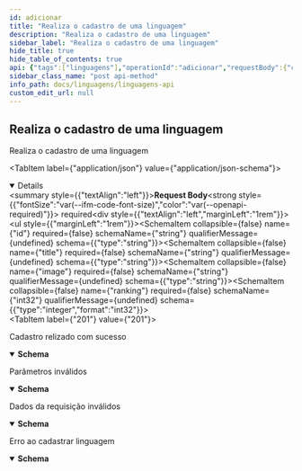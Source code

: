 ```yaml
---
id: adicionar
title: "Realiza o cadastro de uma linguagem"
description: "Realiza o cadastro de uma linguagem"
sidebar_label: "Realiza o cadastro de uma linguagem"
hide_title: true
hide_table_of_contents: true
api: {"tags":["linguagens"],"operationId":"adicionar","requestBody":{"content":{"application/json":{"schema":{"type":"object","properties":{"id":{"type":"string"},"title":{"type":"string"},"image":{"type":"string"},"ranking":{"type":"integer","format":"int32"}},"title":"Linguagem"}}},"required":true},"responses":{"201":{"description":"Cadastro relizado com sucesso","content":{"application/json":{"schema":{"type":"object","properties":{"id":{"type":"string"},"title":{"type":"string"},"image":{"type":"string"},"ranking":{"type":"integer","format":"int32"}},"title":"Linguagem"}}}},"400":{"description":"Parâmetros inválidos","content":{"application/json":{"schema":{"type":"object","properties":{"id":{"type":"string"},"title":{"type":"string"},"image":{"type":"string"},"ranking":{"type":"integer","format":"int32"}},"title":"Linguagem"}}}},"422":{"description":"Dados da requisição inválidos","content":{"application/json":{"schema":{"type":"object","properties":{"id":{"type":"string"},"title":{"type":"string"},"image":{"type":"string"},"ranking":{"type":"integer","format":"int32"}},"title":"Linguagem"}}}},"500":{"description":"Erro ao cadastrar linguagem","content":{"application/json":{"schema":{"type":"object","properties":{"id":{"type":"string"},"title":{"type":"string"},"image":{"type":"string"},"ranking":{"type":"integer","format":"int32"}},"title":"Linguagem"}}}}},"description":"Realiza o cadastro de uma linguagem","method":"post","path":"/linguagens","servers":[{"url":"http://localhost:8080/ranking","description":"Generated server url"}],"jsonRequestBodyExample":{"id":"string","title":"string","image":"string","ranking":0},"info":{"title":"Linguagens API","description":"Swagger Ranking linguagens JSON \n\n## Introduction  \nEste é um exemplo do Ranking de linguagens. \n\n## Especificação OpenAPI  \nEssa API é documentada no **formato OpenAPI**. O projeto foi **extendido** e utiliza as features deste [template](https://github.com/PaloAltoNetworks/docusaurus-template-openapi-docs) e do [Docusaurus](https://docusaurus.io). A dependência utilizada doi a `springdoc-openapi-starter-webmvc-ui` na `versão v2` (https://springdoc.org/v2/), conforme a recomendação da [documentação](https://springdoc.org/v2/), quando utilizado `spring-boot v3`. \n\nEncontre mais sobre o Swagger em [http://swagger.io](http://swagger.io) ou em [irc.freenode.net, #swagger](http://swagger.io/irc/). \n\n## Introduction  \nA proposta desta API é fornecer um ranking fictício customizável das melhores linguagens de programação. \n\nAdministre o ranking conforme seus critérios. \n\n\n\nSim! É simples mesmo!","version":"1.0"},"postman":{"name":"Realiza o cadastro de uma linguagem","description":{"type":"text/plain"},"url":{"path":["linguagens"],"host":["{{baseUrl}}"],"query":[],"variable":[]},"header":[{"key":"Content-Type","value":"application/json"},{"key":"Accept","value":"application/json"}],"method":"POST","body":{"mode":"raw","raw":"\"\"","options":{"raw":{"language":"json"}}}}}
sidebar_class_name: "post api-method"
info_path: docs/linguagens/linguagens-api
custom_edit_url: null
---
```



## Realiza o cadastro de uma linguagem



Realiza o cadastro de uma linguagem

<MimeTabs><TabItem label={"application/json"} value={"application/json-schema"}><details style={{}} data-collapsed={false} open={true}><summary style={{"textAlign":"left"}}><strong>Request Body</strong><strong style={{"fontSize":"var(--ifm-code-font-size)","color":"var(--openapi-required)"}}> required</strong></summary><div style={{"textAlign":"left","marginLeft":"1rem"}}></div><ul style={{"marginLeft":"1rem"}}><SchemaItem collapsible={false} name={"id"} required={false} schemaName={"string"} qualifierMessage={undefined} schema={{"type":"string"}}></SchemaItem><SchemaItem collapsible={false} name={"title"} required={false} schemaName={"string"} qualifierMessage={undefined} schema={{"type":"string"}}></SchemaItem><SchemaItem collapsible={false} name={"image"} required={false} schemaName={"string"} qualifierMessage={undefined} schema={{"type":"string"}}></SchemaItem><SchemaItem collapsible={false} name={"ranking"} required={false} schemaName={"int32"} qualifierMessage={undefined} schema={{"type":"integer","format":"int32"}}></SchemaItem></ul></details></TabItem></MimeTabs><div><ApiTabs><TabItem label={"201"} value={"201"}><div>

Cadastro relizado com sucesso

</div><div><MimeTabs schemaType={"response"}><TabItem label={"application/json"} value={"application/json"}><SchemaTabs><TabItem label={"Schema"} value={"Schema"}><details style={{}} data-collapsed={false} open={true}><summary style={{"textAlign":"left"}}><strong>Schema</strong></summary><div style={{"textAlign":"left","marginLeft":"1rem"}}></div><ul style={{"marginLeft":"1rem"}}><SchemaItem collapsible={false} name={"id"} required={false} schemaName={"string"} qualifierMessage={undefined} schema={{"type":"string"}}></SchemaItem><SchemaItem collapsible={false} name={"title"} required={false} schemaName={"string"} qualifierMessage={undefined} schema={{"type":"string"}}></SchemaItem><SchemaItem collapsible={false} name={"image"} required={false} schemaName={"string"} qualifierMessage={undefined} schema={{"type":"string"}}></SchemaItem><SchemaItem collapsible={false} name={"ranking"} required={false} schemaName={"int32"} qualifierMessage={undefined} schema={{"type":"integer","format":"int32"}}></SchemaItem></ul></details></TabItem><TabItem label={"Example (from schema)"} value={"Example (from schema)"}><ResponseSamples responseExample={"{\n  \"id\": \"string\",\n  \"title\": \"string\",\n  \"image\": \"string\",\n  \"ranking\": 0\n}"} language={"json"}></ResponseSamples></TabItem></SchemaTabs></TabItem></MimeTabs></div></TabItem><TabItem label={"400"} value={"400"}><div>

Parâmetros inválidos

</div><div><MimeTabs schemaType={"response"}><TabItem label={"application/json"} value={"application/json"}><SchemaTabs><TabItem label={"Schema"} value={"Schema"}><details style={{}} data-collapsed={false} open={true}><summary style={{"textAlign":"left"}}><strong>Schema</strong></summary><div style={{"textAlign":"left","marginLeft":"1rem"}}></div><ul style={{"marginLeft":"1rem"}}><SchemaItem collapsible={false} name={"id"} required={false} schemaName={"string"} qualifierMessage={undefined} schema={{"type":"string"}}></SchemaItem><SchemaItem collapsible={false} name={"title"} required={false} schemaName={"string"} qualifierMessage={undefined} schema={{"type":"string"}}></SchemaItem><SchemaItem collapsible={false} name={"image"} required={false} schemaName={"string"} qualifierMessage={undefined} schema={{"type":"string"}}></SchemaItem><SchemaItem collapsible={false} name={"ranking"} required={false} schemaName={"int32"} qualifierMessage={undefined} schema={{"type":"integer","format":"int32"}}></SchemaItem></ul></details></TabItem><TabItem label={"Example (from schema)"} value={"Example (from schema)"}><ResponseSamples responseExample={"{\n  \"id\": \"string\",\n  \"title\": \"string\",\n  \"image\": \"string\",\n  \"ranking\": 0\n}"} language={"json"}></ResponseSamples></TabItem></SchemaTabs></TabItem></MimeTabs></div></TabItem><TabItem label={"422"} value={"422"}><div>

Dados da requisição inválidos

</div><div><MimeTabs schemaType={"response"}><TabItem label={"application/json"} value={"application/json"}><SchemaTabs><TabItem label={"Schema"} value={"Schema"}><details style={{}} data-collapsed={false} open={true}><summary style={{"textAlign":"left"}}><strong>Schema</strong></summary><div style={{"textAlign":"left","marginLeft":"1rem"}}></div><ul style={{"marginLeft":"1rem"}}><SchemaItem collapsible={false} name={"id"} required={false} schemaName={"string"} qualifierMessage={undefined} schema={{"type":"string"}}></SchemaItem><SchemaItem collapsible={false} name={"title"} required={false} schemaName={"string"} qualifierMessage={undefined} schema={{"type":"string"}}></SchemaItem><SchemaItem collapsible={false} name={"image"} required={false} schemaName={"string"} qualifierMessage={undefined} schema={{"type":"string"}}></SchemaItem><SchemaItem collapsible={false} name={"ranking"} required={false} schemaName={"int32"} qualifierMessage={undefined} schema={{"type":"integer","format":"int32"}}></SchemaItem></ul></details></TabItem><TabItem label={"Example (from schema)"} value={"Example (from schema)"}><ResponseSamples responseExample={"{\n  \"id\": \"string\",\n  \"title\": \"string\",\n  \"image\": \"string\",\n  \"ranking\": 0\n}"} language={"json"}></ResponseSamples></TabItem></SchemaTabs></TabItem></MimeTabs></div></TabItem><TabItem label={"500"} value={"500"}><div>

Erro ao cadastrar linguagem

</div><div><MimeTabs schemaType={"response"}><TabItem label={"application/json"} value={"application/json"}><SchemaTabs><TabItem label={"Schema"} value={"Schema"}><details style={{}} data-collapsed={false} open={true}><summary style={{"textAlign":"left"}}><strong>Schema</strong></summary><div style={{"textAlign":"left","marginLeft":"1rem"}}></div><ul style={{"marginLeft":"1rem"}}><SchemaItem collapsible={false} name={"id"} required={false} schemaName={"string"} qualifierMessage={undefined} schema={{"type":"string"}}></SchemaItem><SchemaItem collapsible={false} name={"title"} required={false} schemaName={"string"} qualifierMessage={undefined} schema={{"type":"string"}}></SchemaItem><SchemaItem collapsible={false} name={"image"} required={false} schemaName={"string"} qualifierMessage={undefined} schema={{"type":"string"}}></SchemaItem><SchemaItem collapsible={false} name={"ranking"} required={false} schemaName={"int32"} qualifierMessage={undefined} schema={{"type":"integer","format":"int32"}}></SchemaItem></ul></details></TabItem><TabItem label={"Example (from schema)"} value={"Example (from schema)"}><ResponseSamples responseExample={"{\n  \"id\": \"string\",\n  \"title\": \"string\",\n  \"image\": \"string\",\n  \"ranking\": 0\n}"} language={"json"}></ResponseSamples></TabItem></SchemaTabs></TabItem></MimeTabs></div></TabItem></ApiTabs></div>
      